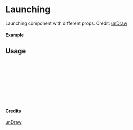 
<Meta of={Launching} title="unDraw/Launching" />

# Launching

Launching component with different props.
Credit: [unDraw](https://undraw.co/illustrations)

#### Example

<Canvas of={Launching.Primary} />

## Usage

```ts
import { Launching } from "yadl-ui";

const Example = () => {
  return (
      <Launching />
  );
};

export default Example;
```

#### Credits
[unDraw](https://undraw.co/illustrations)
